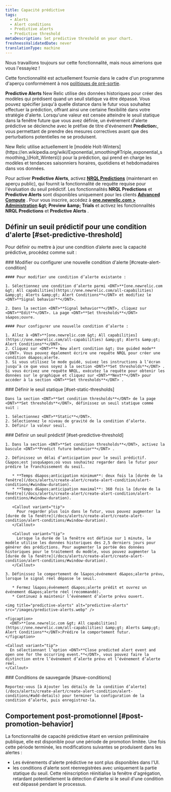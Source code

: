 ```yaml
---
title: Capacité prédictive
tags:
  - Alerts
  - Alert conditions
  - Predictive alerts
  - Predictive threshold
metaDescription: Set predictive threshold on your chart.
freshnessValidatedDate: never
translationType: machine
---
```


<Callout title="Aperçu">
  Nous travaillons toujours sur cette fonctionnalité, mais nous aimerions que vous l&apos;essayiez !

  Cette fonctionnalité est actuellement fournie dans le cadre d&apos;un programme d&apos;aperçu conformément à nos [politiques de pré-sortie](/docs/licenses/license-information/referenced-policies/new-relic-pre-release-policy).
</Callout>

<DNT>**Predictive Alerts**</DNT> New Relic utilise des données historiques pour créer des modèles qui prédisent quand un seuil statique va être dépassé. Vous pouvez spécifier jusqu&apos;à quelle distance dans le futur vous souhaitez effectuer la prédiction, offrant ainsi une certaine flexibilité dans votre stratégie d&apos;alerte. Lorsqu&apos;une valeur est censée atteindre le seuil statique dans la fenêtre future que vous avez définie, un événement d&apos;alerte prédictive se déclenche avec le préfixe de titre d&apos;événement <DNT>**Prediction:**</DNT>, vous permettant de prendre des mesures correctives avant que des perturbations potentielles ne se produisent.

<Callout variant="tip">
  New Relic utilise actuellement le [modèle Holt-Winters](https://en.wikipedia.org/wiki/Exponential_smoothing#Triple_exponential_smoothing_\(Holt_Winters\)) pour la prédiction, qui prend en charge les modèles et tendances saisonniers horaires, quotidiens et hebdomadaires dans vos données.
</Callout>

Pour activer <DNT>**Predictive Alerts**</DNT>, activez <DNT>**[NRQL Predictions](/docs/query-your-data/explore-query-data/use-charts/nrql-predictions)**</DNT> (maintenant en aperçu public), qui fournit la fonctionnalité de requête requise pour l&apos;évaluation du seuil prédictif. Les fonctionnalités <DNT>**NRQL Predictions**</DNT> et <DNT>**Predictive Alerts**</DNT> sont disponibles uniquement pour les clients **[Advanced Compute](https://newrelic.com/pricing/compute#pricing_plan-compute)** . Pour vous inscrire, accédez à <DNT>**[one.newrelic.com &gt; Administration](https://one.newrelic.com/admin-portal) &amp;gt; Preview &amp;amp; Trials**</DNT> et activez les fonctionnalités <DNT>**NRQL Predictions**</DNT> et <DNT>**Predictive Alerts**</DNT> .

## Définir un seuil prédictif pour une condition d&apos;alerte [#set-predictive-threshold]

Pour définir ou mettre à jour une condition d’alerte avec la capacité prédictive, procédez comme suit :

<Steps>
  <Step>
    ### Modifier ou configurer une nouvelle condition d&apos;alerte [#create-alert-condition]

    #### Pour modifier une condition d’alerte existante :

    1. Sélectionnez une condition d’alerte parmi <DNT>**[one.newrelic.com &gt; All capabilities](https://one.newrelic.com/all-capabilities) &amp;gt; Alerts &amp;gt; Alert Conditions**</DNT> et modifiez le <DNT>**Signal behavior**</DNT>.

    2. Dans la section <DNT>**Signal behavior**</DNT>, cliquez sur <DNT>**Edit**</DNT>. La page <DNT>**Set thresholds**</DNT> s&apos;ouvre.

    #### Pour configurer une nouvelle condition d’alerte :

    1. Allez à <DNT>**[one.newrelic.com &gt; All capabilities](https://one.newrelic.com/all-capabilities) &amp;gt; Alerts &amp;gt; Alert Conditions**</DNT>.
    2. Cliquez sur <DNT>**+ New alert condition &gt; Use guided mode**</DNT>. Vous pouvez également écrire une requête NRQL pour créer une condition d&apos;alerte.
    3. Si vous utilisez le mode guidé, suivez les instructions à l’écran jusqu’à ce que vous soyez à la section <DNT>**Set thresholds**</DNT> . Si vous écrivez une requête NRQL, exécutez la requête pour obtenir les données sur le graphique et cliquez sur <DNT>**Next**</DNT> pour accéder à la section <DNT>**Set thresholds**</DNT> .
  </Step>

  <Step>
    ### Définir le seuil statique [#set-static-thresholds]

    Dans la section <DNT>**Set condition thresholds**</DNT> de la page <DNT>**Set thresholds**</DNT>, définissez un seuil statique comme suit :

    1. Sélectionnez <DNT>**Static**</DNT>.
    2. Sélectionnez le niveau de gravité de la condition d’alerte.
    3. Définir la valeur seuil.
  </Step>

  <Step>
    ### Définir un seuil prédictif [#set-predictive-threshold]

    1. Dans la section <DNT>**Set condition thresholds**</DNT>, activez la bascule <DNT>**Predict future behavior**</DNT> .

    2. Définissez un délai d’anticipation pour le seuil prédictif. C&apos;est jusqu&apos;où vous souhaitez regarder dans le futur pour prédire le franchissement du seuil.

       * **Temps d&apos;anticipation minimum**: deux fois la [durée de la fenêtre](/docs/alerts/create-alert/create-alert-condition/alert-conditions/#window-duration).
       * **Temps d&apos;anticipation maximal**: 360 fois la [durée de la fenêtre](/docs/alerts/create-alert/create-alert-condition/alert-conditions/#window-duration).

       <Callout variant="tip">
         Pour regarder plus loin dans le futur, vous pouvez augmenter la [durée de la fenêtre](/docs/alerts/create-alert/create-alert-condition/alert-conditions/#window-duration).
       </Callout>

       <Callout variant="tip">
         Lorsque la durée de la fenêtre est définie sur 1 minute, le modèle utilise les données historiques des 2,5 derniers jours pour générer des prédictions. Pour augmenter la portée des données historiques pour le traitement du modèle, vous pouvez augmenter la [durée de la fenêtre](/docs/alerts/create-alert/create-alert-condition/alert-conditions/#window-duration).
       </Callout>

    3. Définissez le comportement de l&apos;événement d&apos;alerte prévu, lorsque le signal réel dépasse le seuil.

       * Fermez l&apos;événement d&apos;alerte prédit et ouvrez un événement d&apos;alerte réel (recommandé).
       * Continuez à maintenir l’événement d’alerte prévu ouvert.

    <img title="predictive-alerts" alt="predictive-alerts" src="/images/predictive-alerts.webp" />

    <figcaption>
      <DNT>**[one.newrelic.com &gt; All capabilities](https://one.newrelic.com/all-capabilities) &amp;gt; Alerts &amp;gt; Alert Conditions**</DNT>:Prédire le comportement futur.
    </figcaption>

    <Callout variant="tip">
      En sélectionnant l’option <DNT>**Close predicted alert event and open one for the occurring event.**</DNT>, vous pouvez faire la distinction entre l’événement d’alerte prévu et l’événement d’alerte réel.
    </Callout>
  </Step>

  <Step>
    ### Conditions de sauvegarde [#save-conditions]

    Reportez-vous [à Ajouter les détails de la condition d’alerte](/docs/alerts/create-alert/create-alert-condition/alert-conditions/#add-details) pour terminer la configuration de la condition d’alerte, puis enregistrez-la.
  </Step>
</Steps>

## Comportement post-promotionnel [#post-promotion-behavior]

La fonctionnalité de capacité prédictive étant en version préliminaire publique, elle est disponible pour une période de promotion limitée. Une fois cette période terminée, les modifications suivantes se produisent dans les alertes :

* Les événements d&apos;alerte prédictive ne sont plus disponibles dans l&apos;UI.
* les conditions d&apos;alerte sont réenregistrées avec uniquement la partie statique du seuil. Cette réinscription réinitialise la fenêtre d&apos;agrégation, retardant potentiellement la détection d&apos;alerte si le seuil d&apos;une condition est dépassé pendant le processus.